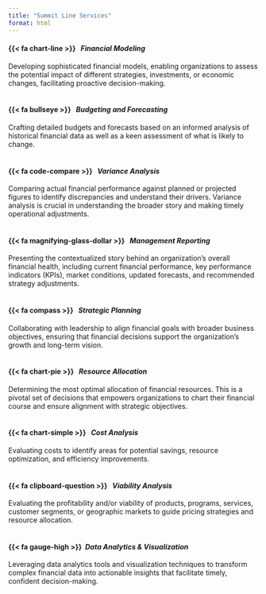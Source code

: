 ```yaml
---
title: "Summit Line Services"
format: html
---
```


:::{layout-ncol="3" layout-valign="top"}

#### {{< fa chart-line >}} &nbsp; ***Financial Modeling***

Developing sophisticated financial models, enabling organizations to assess the potential impact of different strategies, investments, or economic changes, facilitating proactive decision-making.
<br>
<br>

#### {{< fa bullseye >}} &nbsp; ***Budgeting and Forecasting***

Crafting detailed budgets and forecasts based on an informed analysis of historical financial data as well as a keen assessment of what is likely to change. 
<br>
<br>

#### {{< fa code-compare >}} &nbsp; ***Variance Analysis***

Comparing actual financial performance against planned or projected figures to identify discrepancies and understand their drivers. Variance analysis is crucial in understanding the broader story and making timely operational adjustments.
<br>
<br>

#### {{< fa magnifying-glass-dollar >}} &nbsp; ***Management Reporting***

Presenting the contextualized story behind an organization's overall financial health, including current financial performance, key performance indicators (KPIs), market conditions, updated forecasts, and recommended strategy adjustments.
<br>
<br>

#### {{< fa compass >}} &nbsp; ***Strategic Planning***

Collaborating with leadership to align financial goals with broader business objectives, ensuring that financial decisions support the organization's growth and long-term vision.
<br>
<br>

#### {{< fa chart-pie >}} &nbsp; ***Resource Allocation***

Determining the most optimal allocation of financial resources. This is a pivotal set of decisions that empowers organizations to chart their financial course and ensure alignment with strategic objectives.
<br>
<br>

#### {{< fa chart-simple >}} &nbsp; ***Cost Analysis***

Evaluating costs to identify areas for potential savings, resource optimization, and efficiency improvements.
<br>
<br>

#### {{< fa clipboard-question >}} &nbsp; ***Viability Analysis***

Evaluating the profitability and/or viability of products, programs, services, customer segments, or geographic markets to guide pricing strategies and resource allocation.
<br>
<br>

#### {{< fa gauge-high >}} &nbsp;***Data Analytics & Visualization***

Leveraging data analytics tools and visualization techniques to transform complex financial data into actionable insights that facilitate timely, confident decision-making. 

:::
